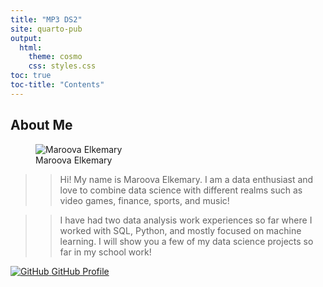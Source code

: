 ```yaml
---
title: "MP3 DS2"
site: quarto-pub
output: 
  html: 
    theme: cosmo
    css: styles.css
toc: true
toc-title: "Contents"
---
```


## About Me

![Maroova Elkemary](Captur2e.JPG)

> > Hi! My name is Maroova Elkemary. I am a data enthusiast and love to combine data science with different realms such as video games, finance, sports, and music!

> > I have had two data analysis work experiences so far where I worked with SQL, Python, and mostly focused on machine learning. I will show you a few of my data science projects so far in my school work!

<a href="https://github.com/MarElkem">
    <img src="https://img.icons8.com/ios-filled/50/000000/github.png" class="github-icon" alt="GitHub" />
</a> 
[GitHub Profile](https://github.com/MarElkem)